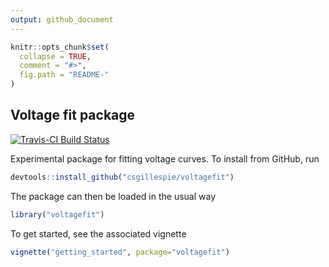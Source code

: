 ```yaml
---
output: github_document
---
```


```r
knitr::opts_chunk$set(
  collapse = TRUE,
  comment = "#>",
  fig.path = "README-"
)
```
## Voltage fit package

[![Travis-CI Build Status](https://travis-ci.org/csgillespie/voltagefit.svg?branch=master)](https://travis-ci.org/csgillespie/voltagefit)

Experimental package for fitting voltage curves. To install from GitHub, run 

```r
devtools::install_github("csgillespie/voltagefit")
```

The package can then be loaded in the usual way

```r
library("voltagefit")
```
To get started, see the associated vignette
```r
vignette("getting_started", package="voltagefit")
```

